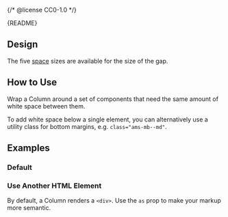 {/* @license CC0-1.0 */}


<Meta of={ColumnStories} />

<Markdown>{README}</Markdown>

## Design

The five [space](/docs/foundation-design-tokens-space--docs) sizes are available for the size of the gap.

## How to Use

Wrap a Column around a set of components that need the same amount of white space between them.

To add white space below a single element, you can alternatively use a utility class for bottom margins, e.g. `class="ams-mb--md"`.

## Examples

### Default

<Primary />

<Controls />

### Use Another HTML Element

By default, a Column renders a `<div>`.
Use the `as` prop to make your markup more semantic.

<Canvas of={ColumnStories.CustomTagName} />
